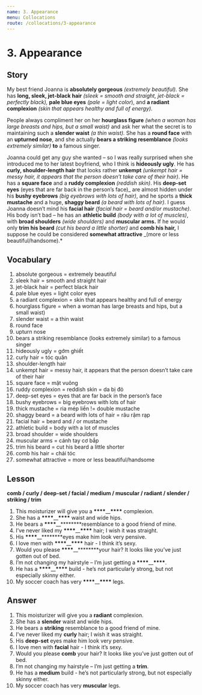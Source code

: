 ```yaml
---
name: 3. Appearance
menu: Collocations
route: /collocations/3-appearance
---
```


# 3. Appearance

## Story

My best friend Joanna is **absolutely gorgeous** _(extremely beautiful)._ She has **long, sleek, jet-black hair** _(sleek = smooth and straight, jet-black = perfectly black),_ **pale blue eyes** _(pale = light color_), and **a radiant complexion** _(skin that appears healthy and full of energy)._

People always compliment her on her **hourglass figure** _(when a woman has large breasts and hips, but a small waist)_ and ask her what the secret is to maintaining such a **slender waist** _(a thin waist)._ She has a **round face** with an **upturned nose**, and she actually **bears a striking resemblance** _(looks extremely similar)_ **to** a famous singer.

Joanna could get any guy she wanted – so I was really surprised when she introduced me to her latest boyfriend, who I think is **hideously ugly**. He has **curly, shoulder-length hair** that looks rather **unkempt** _(unkempt hair = messy hair, it appears that the person doesn’t take care of their hair)_.
He has a **square face** and a **ruddy complexion** _(reddish skin)_. His **deep-set eyes** (eyes that are far back in the person’s face)_ are almost hidden under his **bushy eyebrows** _(big eyebrows with lots of hair)_, and he sports a **thick mustache** and a huge, **shaggy beard** _(a beard with lots of hair)_. I guess Joanna doesn’t mind his **facial hair** _(facial hair = beard and/or mustache)_.
His body isn’t bad – he has an **athletic build** _(body with a lot of muscles)_, with **broad shoulders** _(wide shoulders)_ and **muscular arms.** If he would only **trim his beard** _(cut his beard a little shorter)_ and **comb his hair,** I suppose he could be considered **somewhat attractive** _(more or less beautiful/handsome).\*

## Vocabulary

1. absolute gorgeous = extremely beautiful
2. sleek hair = smooth and straight hair
3. jet-black hair = perfect black hair
4. pale blue eyes = light color eyes
5. a radiant complexion = skin that appears healthy and full of energy
6. hourglass figure = when a woman has large breasts and hips, but a small waist)
7. slender waist = a thin waist
8. round face
9. upturn nose
10. bears a striking resemblance (looks extremely similar) to a famous singer
11. hideously ugly = gớm ghiết
12. curly hair = tóc quăn
13. shoulder-length hair
14. unkempt hair = messy hair, it appears that the person doesn’t take care of their hair
15. square face = mặt vuông
16. ruddy complexion = reddish skin = da bị đỏ
17. deep-set eyes = eyes that are far back in the person’s face
18. bushy eyebrows = big eyebrows with lots of hair
19. thick mustache = ria mép liền != double mustache
20. shaggy beard = a beard with lots of hair = râu rậm rạp
21. facial hair = beard and / or mustache
22. athletic build = body with a lot of muscles
23. broad shoulder = wide shoulders
24. muscular arms = cánh tay cơ bắp
25. trim his beard = cut his beard a little shorter
26. comb his hair = chải tóc
27. somewhat attractive = more or less beautiful/handsome

## Lesson

**comb / curly / deep-set / facial / medium / muscular / radiant / slender / striking / trim**

1. This moisturizer will give you a **\*\*\*\***\_\_**\*\*\*\*** complexion.
2. She has a **\*\*\*\***\_\_**\*\*\*\*** waist and wide hips.
3. He bears a **\*\*\*\***\_\_**\*\*\*\***resemblance to a good friend of mine.
4. I’ve never liked my **\*\*\*\***\_\_**\*\*\*\*** hair; I wish it was straight.
5. His **\*\*\*\***\_\_**\*\*\*\***eyes make him look very pensive.
6. I love men with **\*\*\*\***\_\_**\*\*\*\*** hair - I think it’s sexy.
7. Would you please **\*\*\*\***\_\_**\*\*\*\***your hair? It looks like you’ve just gotten out of bed.
8. I’m not changing my hairstyle – I’m just getting a **\*\*\*\***\_\_**\*\*\*\***.
9. He has a **\*\*\*\***\_\_**\*\*\*\*** build - he’s not particularly strong, but not especially skinny either.
10. My soccer coach has very **\*\*\*\***\_\_**\*\*\*\*** legs.

## Answer

1. This moisturizer will give you a **radiant** complexion.
2. She has a **slender** waist and wide hips.
3. He bears a **striking** resemblance to a good friend of mine.
4. I’ve never liked my **curly** hair; I wish it was straight.
5. His **deep-set** eyes make him look very pensive.
6. I love men with **facial** hair - I think it’s sexy.
7. Would you please **comb** your hair? It looks like you’ve just gotten out of bed.
8. I’m not changing my hairstyle – I’m just getting a **trim**.
9. He has a **medium** build - he’s not particularly strong, but not especially skinny either.
10. My soccer coach has very **muscular** legs.

